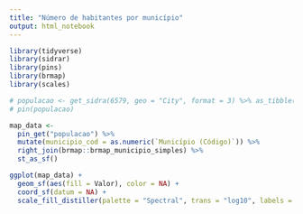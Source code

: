 ```yaml
---
title: "Número de habitantes por município"
output: html_notebook
---
```


```r
library(tidyverse)
library(sidrar)
library(pins)
library(brmap)
library(scales)
```

```r
# populacao <- get_sidra(6579, geo = "City", format = 3) %>% as_tibble()
# pin(populacao)

map_data <-
  pin_get("populacao") %>%
  mutate(municipio_cod = as.numeric(`Município (Código)`)) %>%
  right_join(brmap::brmap_municipio_simples) %>%
  st_as_sf()

ggplot(map_data) +
  geom_sf(aes(fill = Valor), color = NA) +
  coord_sf(datum = NA) +
  scale_fill_distiller(palette = "Spectral", trans = "log10", labels = scales::label_number_si())
```


